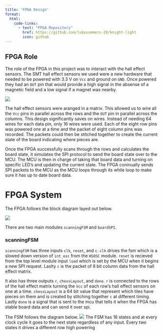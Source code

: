 ```yaml
---
title: 'FPGA Design'
format:
  html: 
    code-links:
      - text: "FPGA Repository"
        href: https://github.com/lukesummers-20/knight-light
        icon: github
---
```


## FPGA Role
The role of the FPGA in this project was to interact with the hall effect sensors. The SMT hall effect sensors we used were a new hardware that needed to be powered with 3.3 V on `Vcc` and ground on `GND`. Once powered they had an `OUT` pin that would provide a high signal in the absense of a magnetic field and a low signal if a magnet was nearby. 

![](images/hallEffectPins.png)

The hall effect sensors were aranged in a matrix. This allowed us to wire all the `Vcc` pins in parallel across the rows and the `OUT` pin in parallel across the columns. This design significantly saves on wires. Instead of needing 64 wires for each data pin, only 16 wires were used. Each of the eight row pins was powered one at a time and the packet of eight column pins was recorded. The packets could then be stitched together to create the current state of the board indicating where pieces are. 

Once the FPGA successfully scans through the rows and calculates the board state, it simulates the SPI protocol to send the board state over to the MCU. The MCU is then in charge of taking that board data and turning on specific LED's and updating the current state. The FPGA coninually sends SPI packets to the MCU as the MCU loops through its while loop to make sure it has up to date board data. 

# FPGA System

The FPGA follows the block diagram layed out below.

![](images/fpgaDiagram.png)

There are two main modules `scanningFSM` and `boardSPI`. 

### scanningFSM
`scanningFSM` has three inputs `clk`, `reset`, and `c`. `clk` drives the fsm which is a slowed down version of `int_osc` from the `HSOSC` module. `reset` is recieved from the top level module input `load` which is set by the MCU when it begins a new SPI request.  Laslty `c`  is the packet of 8 bit column data from the hall effect matrix. 

It also has three outputs `r`, `chessLayout`, and `done`. `r` is connected to the rows of the hall effect matrix turning the `Vcc` of each row's hall effect sensors on one at a time. `chessLayout` is a 64 bit value that represent which tiles have pieces on them and is created by stitching together `c` at different timing. Lastly `done` is a signal that is sent to the mcu that tells it when the FPGA has stable board data and can send it over spi. 

The FSM follows the diagram below. 
![](images/fsmDiagram.jpg)
The FSM has 16 states and at every clock cycle it goes to the next state regardless of any input. Every two states it drives a different row high powering 